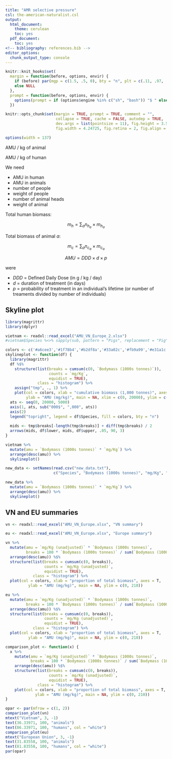 ```yaml
---
title: "AMR selective pressure"
csl: the-american-naturalist.csl
output:
  html_document:
    theme: cerulean
    toc: yes
  pdf_document:
    toc: yes
<!-- bibliography: references.bib -->
editor_options: 
  chunk_output_type: console
---
```


<!--
IMAGES:
Insert them with: ![alt text](image.png)
You can also resize them if needed: convert image.png -resize 50% image.png
If you want to center the image, go through HTML code:
<div style="text-align:center"><img src ="image.png"/></div>

REFERENCES:
For references: Put all the bibTeX references in the file "references.bib"
in the current folder and cite the references as @key or [@key] in the text.
Uncomment the bibliography field in the above header and put a "References"
title wherever you want to display the reference list.
-->

<style type="text/css">
.main-container {
  max-width: 1370px;
  margin-left: auto;
  margin-right: auto;
}
</style>

```r
knitr::knit_hooks$set(
  margin = function(before, options, envir) {
    if (before) par(mgp = c(1.5, .5, 0), bty = "n", plt = c(.11, .97, .135, 1))
    else NULL
  },
  prompt = function(before, options, envir) {
    options(prompt = if (options$engine %in% c("sh", "bash")) "$ " else "> ")
  })

knitr::opts_chunk$set(margin = TRUE, prompt = TRUE, comment = "",
                      collapse = TRUE, cache = FALSE, autodep = TRUE,
                      dev.args = list(pointsize = 11), fig.height = 3.5,
                      fig.width = 4.24725, fig.retina = 2, fig.align = "center")

options(width = 137)
```

AMU / kg of animal

AMU / kg of human

We need

* AMU in human
* AMU in animals
* number of people
* weight of people
* number of animal heads
* weight of animal

Total human biomass:

$$
m_h = \sum_a n_{h_a} \times m_{h_a}
$$

Total biomass of animal $a$:

$$
m_c = \sum_a n_{c_a} \times m_{c_a}
$$

$$
AMU = DDD \times d \times p
$$

were

* $DDD$ = Defined Daily Dose (in g / kg / day)
* $d$ = duration of treatment (in days)
* $p$ = probability of treatment in an individual's lifetime (or number of
treaments divided by number of individuals)

## Skyline plot

```r
library(magrittr)
library(dplyr)
```

```r
vietnam <- readxl::read_excel("AMU_VN_Europe_2.xlsx")
#vietnam$Species %<>% sapply(sub, pattern = "Pigs", replacement = "Pig")
```

```r
colors <- c('#a6cee3','#1f78b4','#b2df8a','#33a02c','#fb9a99','#e31a1c','#fdbf6f','#ff7f00','#cab2d6','#6a3d9a','#ffff99')
skylineplot <- function(df) {
  library(magrittr)
  df %$% 
    structure(list(breaks = cumsum(c(0, `Bodymass (1000s tonnes)`)),
                   counts = `mg/Kg`,
                   equidist = TRUE),
              class = "histogram") %>%
    assign("tmp", ., 1) %>% 
    plot(col = colors, xlab = "cumulative biomass (1,000 tonnes)", axes = FALSE,
         ylab = "AMU (mg/kg)", main = NA, xlim = c(0, 20000), ylim = c(0, 500))
  ats <- seq(0, 20000, 5000)
  axis(1, ats, sub("000$", ",000", ats))
  axis(2)
  legend("topright", legend = df$Species, fill = colors, bty = "n")
  
  mids <- tmp$breaks[-length(tmp$breaks)] + diff(tmp$breaks) / 2
  arrows(mids, df$lower, mids, df$upper, .05, 90, 3)
}
```

```r
vietnam %>% 
  mutate(amu = `Bodymass (1000s tonnes)` * `mg/Kg`) %>% 
  arrange(desc(amu)) %>% 
  skylineplot()
```

```r
new_data <- setNames(read.csv("new_data.txt"),
                     c("Species", "Bodymass (1000s tonnes)", "mg/Kg", "lower", "upper"))
```

```r
new_data %>% 
  mutate(amu = `Bodymass (1000s tonnes)` * `mg/Kg`) %>% 
  arrange(desc(amu)) %>% 
  skylineplot()
```


## VN and EU summaries

```r
vn <- readxl::read_excel("AMU_VN_Europe.xlsx", "VN summary")
```

```r
eu <- readxl::read_excel("AMU_VN_Europe.xlsx", "Europe summary")
```


```r
vn %>% 
  mutate(amu = `mg/Kg (unadjusted)` * `Bodymass (1000s tonnes)`,
         breaks = 100 * `Bodymass (1000s tonnes)` / sum(`Bodymass (1000s tonnes)`)) %>% 
  arrange(desc(amu)) %$%
  structure(list(breaks = cumsum(c(0, breaks)),
                 counts = `mg/Kg (unadjusted)`,
                 equidist = TRUE),
            class = "histogram") %>% 
  plot(col = colors, xlab = "proportion of total biomass", axes = T,
          ylab = "AMU (mg/kg)", main = NA, ylim = c(0, 210))
```

```r
eu %>% 
  mutate(amu = `mg/Kg (unadjusted)` * `Bodymass (1000s tonnes)`,
         breaks = 100 * `Bodymass (1000s tonnes)` / sum(`Bodymass (1000s tonnes)`)) %>% 
  arrange(desc(amu)) %$%
  structure(list(breaks = cumsum(c(0, breaks)),
                 counts = `mg/Kg (unadjusted)`,
                 equidist = TRUE),
            class = "histogram") %>% 
  plot(col = colors, xlab = "proportion of total biomass", axes = T,
          ylab = "AMU (mg/kg)", main = NA, ylim = c(0, 210))
```


```r
comparison_plot <- function(x) {
  x %>% 
    mutate(amu = `mg/Kg (unadjusted)` * `Bodymass (1000s tonnes)`,
           breaks = 100 * `Bodymass (1000s tonnes)` / sum(`Bodymass (1000s tonnes)`)) %>% 
    arrange(desc(amu)) %$%
    structure(list(breaks = cumsum(c(0, breaks)),
                   counts = `mg/Kg (unadjusted)`,
                   equidist = TRUE),
              class = "histogram") %>% 
    plot(col = colors, xlab = "proportion of total biomass", axes = T,
             ylab = "AMU (mg/kg)", main = NA, ylim = c(0, 210))
}
```

```r
opar <- par(mfrow = c(1, 2))
comparison_plot(vn)
mtext("Vietnam", 3, -1)
text(36.33971, 100, "animals")
text(86.33971, 100, "humans", col = "white")
comparison_plot(eu)
mtext("European Union", 3, -1)
text(31.83558, 100, "animals")
text(81.83558, 100, "humans", col = "white")
par(opar)
```

